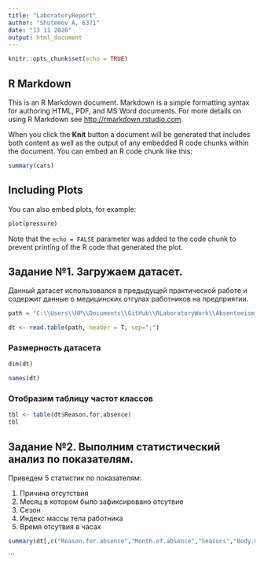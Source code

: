 ```yaml
---
title: "LaboratoryReport"
author: "Shutemov A, 6371"
date: "13 11 2020"
output: html_document
---
```


```r
knitr::opts_chunk$set(echo = TRUE)
```

## R Markdown

This is an R Markdown document. Markdown is a simple formatting syntax for authoring HTML, PDF, and MS Word documents. For more details on using R Markdown see <http://rmarkdown.rstudio.com>.

When you click the **Knit** button a document will be generated that includes both content as well as the output of any embedded R code chunks within the document. You can embed an R code chunk like this:

```r
summary(cars)
```

## Including Plots

You can also embed plots, for example:

```r
plot(pressure)
```

Note that the `echo = FALSE` parameter was added to the code chunk to prevent printing of the R code that generated the plot.

## Задание №1. Загружаем датасет.
Данный датасет использовался в предыдущей практической работе и содержит данные о медицинских отгулах работников на предприятии.

```r
path = "C:\\Users\\HP\\Documents\\GitHub\\RLaboratoryWork\\Absenteeism_at_work.csv"

dt <- read.table(path, header = T, sep=";")
```
### Размерность датасета
```r
dim(dt)
```
```r
names(dt)
```

### Отобразим таблицу частот классов
```r
tbl <- table(dt$Reason.for.absence)
tbl
```

## Задание №2. Выполним статистический анализ по показателям.

Приведем 5 статистик по показателям:

1. Причина отсутствия
2. Месяц в котором было зафиксировано отсутвие
3. Сезон
4. Индекс массы тела работника
5. Время отсутвия в часах


```r
summary(dt[,c("Reason.for.absence","Month.of.absence","Seasons","Body.mass.index","Absenteeism.time.in.hours")])
```

```
